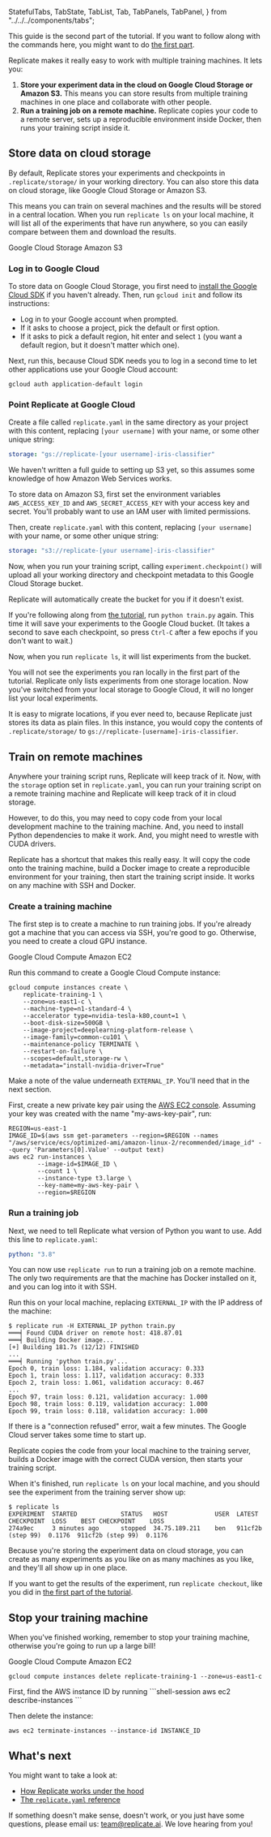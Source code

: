   StatefulTabs,
  TabState,
  TabList,
  Tab,
  TabPanels,
  TabPanel,
} from "../../../components/tabs";

<TabState>
<DocsLayout title="Working with remote machines">


This guide is the second part of the tutorial. If you want to follow along with the commands here, you might want to do [the first part](/docs/tutorial).

Replicate makes it really easy to work with multiple training machines. It lets you:

1. **Store your experiment data in the cloud on Google Cloud Storage or Amazon S3.** This means you can store results from multiple training machines in one place and collaborate with other people.
2. **Run a training job on a remote machine.** Replicate copies your code to a remote server, sets up a reproducible environment inside Docker, then runs your training script inside it.

## Store data on cloud storage

By default, Replicate stores your experiments and checkpoints in `.replicate/storage/` in your working directory. You can also store this data on cloud storage, like Google Cloud Storage or Amazon S3.

This means you can train on several machines and the results will be stored in a central location. When you run `replicate ls` on your local machine, it will list all of the experiments that have run anywhere, so you can easily compare between them and download the results.

<StatefulTabs>
<TabList>
<Tab>Google Cloud Storage</Tab>
<Tab>Amazon S3</Tab>
</TabList>
<TabPanels>
<TabPanel>


### Log in to Google Cloud

To store data on Google Cloud Storage, you first need to [install the Google Cloud SDK](https://cloud.google.com/sdk/docs) if you haven't already. Then, run `gcloud init` and follow its instructions:

- Log in to your Google account when prompted.
- If it asks to choose a project, pick the default or first option.
- If it asks to pick a default region, hit enter and select `1` (you want a default region, but it doesn't matter which one).

Next, run this, because Cloud SDK needs you to log in a second time to let other applications use your Google Cloud account:

```shell-session
gcloud auth application-default login
```

### Point Replicate at Google Cloud

Create a file called `replicate.yaml` in the same directory as your project with this content, replacing `[your username]` with your name, or some other unique string:

```yaml
storage: "gs://replicate-[your username]-iris-classifier"
```

</TabPanel>
<TabPanel>


We haven't written a full guide to setting up S3 yet, so this assumes some knowledge of how Amazon Web Services works.

To store data on Amazon S3, first set the environment variables `AWS_ACCESS_KEY_ID` and `AWS_SECRET_ACCESS_KEY` with your access key and secret. You'll probably want to use an IAM user with limited permissions.

Then, create `replicate.yaml` with this content, replacing `[your username]` with your name, or some other unique string:

```yaml
storage: "s3://replicate-[your username]-iris-classifier"
```

</TabPanel>
</TabPanels>
</StatefulTabs>


Now, when you run your training script, calling `experiment.checkpoint()` will upload all your working directory and checkpoint metadata to this Google Cloud Storage bucket.

<Note>


Replicate will automatically create the bucket for you if it doesn't exist.

</Note>


If you're following along from [the tutorial](/docs/tutorial), run `python train.py` again. This time it will save your experiments to the Google Cloud bucket. (It takes a second to save each checkpoint, so press `Ctrl-C` after a few epochs if you don't want to wait.)

Now, when you run `replicate ls`, it will list experiments from the bucket.

<Note>


You will not see the experiments you ran locally in the first part of the tutorial. Replicate only lists experiments from one storage location. Now you've switched from your local storage to Google Cloud, it will no longer list your local experiments.

It is easy to migrate locations, if you ever need to, because Replicate just stores its data as plain files. In this instance, you would copy the contents of `.replicate/storage/` to `gs://replicate-[username]-iris-classifier`.

</Note>


## Train on remote machines

Anywhere your training script runs, Replicate will keep track of it. Now, with the `storage` option set in `replicate.yaml`, you can run your training script on a remote training machine and Replicate will keep track of it in cloud storage.

However, to do this, you may need to copy code from your local development machine to the training machine. And, you need to install Python dependencies to make it work. And, you might need to wrestle with CUDA drivers.

Replicate has a shortcut that makes this really easy. It will copy the code onto the training machine, build a Docker image to create a reproducible environment for your training, then start the training script inside. It works on any machine with SSH and Docker.

### Create a training machine

The first step is to create a machine to run training jobs. If you're already got a machine that you can access via SSH, you're good to go. Otherwise, you need to create a cloud GPU instance.

<StatefulTabs>
<TabList>
<Tab>Google Cloud Compute</Tab>
<Tab>Amazon EC2</Tab>
</TabList>
<TabPanels>
<TabPanel>


Run this command to create a Google Cloud Compute instance:

```shell-session
gcloud compute instances create \
    replicate-training-1 \
    --zone=us-east1-c \
    --machine-type=n1-standard-4 \
    --accelerator type=nvidia-tesla-k80,count=1 \
    --boot-disk-size=500GB \
    --image-project=deeplearning-platform-release \
    --image-family=common-cu101 \
    --maintenance-policy TERMINATE \
    --restart-on-failure \
    --scopes=default,storage-rw \
    --metadata="install-nvidia-driver=True"
```

Make a note of the value underneath `EXTERNAL_IP`. You'll need that in the next section.

</TabPanel>
<TabPanel>

First, create a new private key pair using the [AWS EC2 console](https://console.aws.amazon.com/ec2/v2/home?region=us-east-1#KeyPairs:). Assuming your key was created with the name "my-aws-key-pair", run:

```shell-session
REGION=us-east-1
IMAGE_ID=$(aws ssm get-parameters --region=$REGION --names "/aws/service/ecs/optimized-ami/amazon-linux-2/recommended/image_id" --query 'Parameters[0].Value' --output text)
aws ec2 run-instances \
        --image-id=$IMAGE_ID \
        --count 1 \
        --instance-type t3.large \
        --key-name=my-aws-key-pair \
        --region=$REGION
```

</TabPanel>
</TabPanels>
</StatefulTabs>


### Run a training job

Next, we need to tell Replicate what version of Python you want to use. Add this line to `replicate.yaml`:

```yaml
python: "3.8"
```

You can now use `replicate run` to run a training job on a remote machine. The only two requirements are that the machine has Docker installed on it, and you can log into it with SSH.

Run this on your local machine, replacing `EXTERNAL_IP` with the IP address of the machine:

```shell-session
$ replicate run -H EXTERNAL_IP python train.py
═══╡ Found CUDA driver on remote host: 418.87.01
═══╡ Building Docker image...
[+] Building 181.7s (12/12) FINISHED
...
═══╡ Running 'python train.py'...
Epoch 0, train loss: 1.184, validation accuracy: 0.333
Epoch 1, train loss: 1.117, validation accuracy: 0.333
Epoch 2, train loss: 1.061, validation accuracy: 0.467
...
Epoch 97, train loss: 0.121, validation accuracy: 1.000
Epoch 98, train loss: 0.119, validation accuracy: 1.000
Epoch 99, train loss: 0.118, validation accuracy: 1.000
```

<Note>


If there is a "connection refused" error, wait a few minutes. The Google Cloud server takes some time to start up.

</Note>


Replicate copies the code from your local machine to the training server, builds a Docker image with the correct CUDA version, then starts your training script.

When it's finished, run `replicate ls` on your local machine, and you should see the experiment from the training server show up:

```shell-session
$ replicate ls
EXPERIMENT  STARTED            STATUS   HOST             USER  LATEST CHECKPOINT  LOSS    BEST CHECKPOINT    LOSS
274a9ec     3 minutes ago      stopped  34.75.189.211    ben   911cf2b (step 99)  0.1176  911cf2b (step 99)  0.1176
```

Because you're storing the experiment data on cloud storage, you can create as many experiments as you like on as many machines as you like, and they'll all show up in one place.

If you want to get the results of the experiment, run `replicate checkout`, like you did in [the first part of the tutorial](/docs/tutorial#check-out-a-checkpoint).

## Stop your training machine

When you've finished working, remember to stop your training machine, otherwise you're going to run up a large bill!

<StatefulTabs>
<TabList>
<Tab>Google Cloud Compute</Tab>
<Tab>Amazon EC2</Tab>
</TabList>
<TabPanels>
<TabPanel>


```shell-session
gcloud compute instances delete replicate-training-1 --zone=us-east1-c
```

</TabPanel>
<TabPanel>
First, find the AWS instance ID by running
```shell-session
aws ec2 describe-instances
```

Then delete the instance:

```shell-session
aws ec2 terminate-instances --instance-id INSTANCE_ID
```
</TabPanel>
</TabPanels>
</StatefulTabs>


## What's next

You might want to take a look at:

- [How Replicate works under the hood](/docs/learn/how-it-works)
- [The `replicate.yaml` reference](/docs/reference/yaml)

If something doesn't make sense, doesn't work, or you just have some questions, please email us: [team@replicate.ai](mailto:team@replicate.ai). We love hearing from you!

</DocsLayout>
</TabState>
